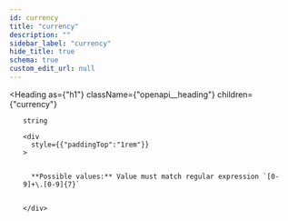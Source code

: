 ```yaml
---
id: currency
title: "currency"
description: ""
sidebar_label: "currency"
hide_title: true
schema: true
custom_edit_url: null
---
```



<Heading
  as={"h1"}
  className={"openapi__heading"}
  children={"currency"}
>
</Heading>





<ul>
  <div
    style={{"marginTop":".5rem","marginBottom":".5rem"}}
  >
    
    
    string
    
    <div
      style={{"paddingTop":"1rem"}}
    >
      
      
      **Possible values:** Value must match regular expression `[0-9]+\.[0-9]{7}`
      
      
    </div>
  </div>
</ul>
            